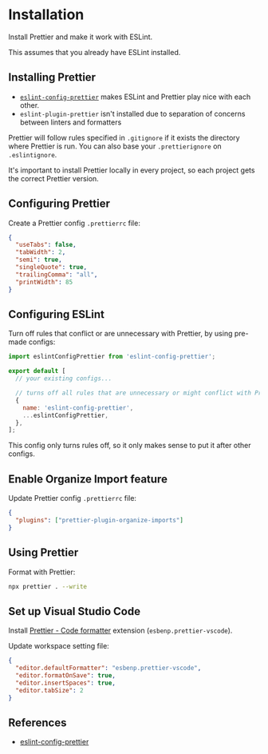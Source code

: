 
# Installation

Install Prettier and make it work with ESLint.

This assumes that you already have ESLint installed.


## Installing Prettier

<PackageManagerTabs command="install --save-dev prettier@^3.4.2 eslint-config-prettier@^9.1.0" />

- [`eslint-config-prettier`](https://github.com/prettier/eslint-config-prettier#installation) makes ESLint and Prettier play nice with each other.
- `eslint-plugin-prettier` isn't installed due to separation of concerns between linters and formatters

Prettier will follow rules specified in `.gitignore` if it exists the directory where Prettier is run. You can also base your `.prettierignore` on `.eslintignore`.

It's important to install Prettier locally in every project, so each project gets the correct Prettier version.


## Configuring Prettier

Create a Prettier config `.prettierrc` file:
```json title=".prettierrc"
{
  "useTabs": false,
  "tabWidth": 2,
  "semi": true,
  "singleQuote": true,
  "trailingComma": "all",
  "printWidth": 85
}
```


## Configuring ESLint

Turn off rules that conflict or are unnecessary with Prettier, by using pre-made configs:
```js title="eslint.config.mjs"
import eslintConfigPrettier from 'eslint-config-prettier';

export default [
  // your existing configs...

  // turns off all rules that are unnecessary or might conflict with Prettier.
  {
    name: 'eslint-config-prettier',
    ...eslintConfigPrettier,
  },
];
```

This config only turns rules off, so it only makes sense to put it after other configs.


## Enable Organize Import feature

<PackageManagerTabs command="install --save-dev prettier-plugin-organize-imports@^4.1.0" />

Update Prettier config `.prettierrc` file:
```json title=".prettierrc"
{
  "plugins": ["prettier-plugin-organize-imports"]
}
```


## Using Prettier

Format with Prettier:
```sh
npx prettier . --write
```


## Set up Visual Studio Code

Install [Prettier - Code formatter](https://marketplace.visualstudio.com/items?itemName=esbenp.prettier-vscode) extension (`esbenp.prettier-vscode`).

Update workspace setting file:
```json title=".vscode/settings.json"
{
  "editor.defaultFormatter": "esbenp.prettier-vscode",
  "editor.formatOnSave": true,
  "editor.insertSpaces": true,
  "editor.tabSize": 2
}
```

## References

- [eslint-config-prettier](https://github.com/prettier/eslint-config-prettier)
